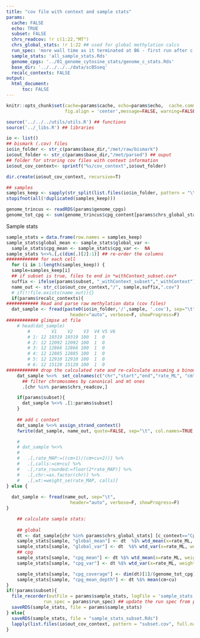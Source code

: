 ```yaml
---
title: "cov file with context and sample stats"
params:
  cache: FALSE
  echo: TRUE
  subset: FALSE
  chrs_readcov: !r c(1:22,"MT")
  chrs_global_stats: !r 1:22 ## used for global methylation calcs
  run_spec: 'more wall time as it terminated at B6 - first run after c contexts' ## to be stored ine log file for the run
  sample_stats: 'all_sample_stats.Rds'
  genome_cpgs: '../01_genome_cytosine_stats/genome_c_stats.Rds'
  base_dir: '../../../../data/scBSseq'
  recalc_contexts: FALSE
output:
  html_document:
      toc: FALSE
---
```


```r
knitr::opts_chunk$set(cache=params$cache, echo=params$echo,  cache.comment=FALSE, purl=FALSE,
                      fig.align = 'center',message=FALSE, warning=FALSE, results='hide', eval=TRUE)
```


```r
source('../../../utils/utils.R') ## functions
source('../_libs.R') ## libraries
```


```r
io <- list()
## bismark (.cov) files
io$in_folder <- str_c(params$base_dir,"/met/raw/bismark")
io$out_folder <- str_c(params$base_dir,"/met/parsed") ## ouput
## folder for stroring cov files with context information
io$out_cov_context<- sprintf("%s/cov_context",io$out_folder)

dir.create(io$out_cov_context, recursive=T)
```

```r
## samples
samples_keep <- sapply(str_split(list.files(io$in_folder, pattern = "\\.cov$"),"\\.cov"),"[[", 1)
stopifnot(all(!duplicated(samples_keep)))
```


```r
genome_trincus <- readRDS(params$genome_cpgs)
genome_tot_cpg <- sum(genome_trincus$cpg_content[params$chrs_global_stats])
```

Sample stats

```r
sample_stats = data.frame(row.names = samples_keep)
sample_stats$global_mean <- sample_stats$global_var <- 
  sample_stats$cpg_mean <- sample_stats$cpg_var <-  NA
sample_stats %<>%.[,c(dim(.)[2]:1)] ## re-order the columns
############ for each cell
  for (i in 1:length(samples_keep)) {
  sample=samples_keep[i]
  ## if subset is true, files to end in *withContext_subset.cov*
  suffix <- ifelse(params$subset, "_withContext_subset","_withContext")
  name_out <- str_c(io$out_cov_context,"/", sample,suffix,".cov")
  # if(!!file.exists(name_out)){}
  if(params$recalc_contexts){
############ Read and parse raw methylation data (cov files)
  dat_sample <- fread(paste0(io$in_folder,'/',sample, '.cov'), sep="\t",
                        header="auto", verbose=F, showProgress=F)
############ glimpse at file
    # head(dat_sample)
        #        V1    V2    V3  V4 V5 V6
        # 1: 12 10319 10319 100  1  0
        # 2: 12 12092 12092 100  1  0
        # 3: 12 12866 12866 100  1  0
        # 4: 12 12885 12885 100  1  0
        # 5: 12 12910 12910 100  1  0
        # 6: 12 15120 15120 100  1  0
############ drop the calculated rate and re-calculate assuming a binomial distribution like Ricard's
    dat_sample %<>%  set_colnames(c("chr","start","end","rate_ML", "cm","cu")) %>%  ## counts methylated and unmethylated
      ## filter chromosomes by canonical and mt ones
      .[chr %in% params$chrs_readcov,]

    if(params$subset){
      dat_sample %<>% .[1:params$subset]
    }
    
    ## add c context
    dat_sample %<>% assign_strand_context()
    fwrite(dat_sample, name_out, quote=FALSE, sep="\t", col.names=TRUE, row.names=FALSE)

    # 
    # dat_sample %<>% 
    # 
    #   .[,rate_MAP:=((cm+1)/(cm+cu+2))] %>%
    #   .[,calls:=cm+cu] %>%
    #   .[,rate_rounded:=floor(2*rate_MAP)] %>% 
    #   .[,chr:=as.factor(chr)] %>% 
    #   .[,wt:=weight_se(rate_MAP, calls)]
} else {
  
  dat_sample <- fread(name_out, sep="\t",
                        header="auto", verbose=F, showProgress=F)
}

    ## calculate sample stats:
    
    ## global
    dt <- dat_sample[chr %in% params$chrs_global_stats] [c_context=="CpG"]
    sample_stats[sample, "global_mean"] <- dt  %$% wtd_mean(x=rate_ML, weights=cm+cu)
    sample_stats[sample, "global_var"] <- dt  %$% wtd_var(x=rate_ML, weights=cm+cu)
    ## cpg
    sample_stats[sample, "cpg_mean"] <- dt %$% wtd_mean(x=rate_ML, weights=cm+cu)
    sample_stats[sample, "cpg_var"] <- dt %$% wtd_var(x=rate_ML, weights=cm+cu)

    sample_stats[sample, "cpg_coverage"] <- dim(dt)[1]/(genome_tot_cpg)
    sample_stats[sample, "cpg_mean_depth"] <- dt %$% mean(cm+cu)
}
if(!params$subset){
  file_recorder(outFile = params$sample_stats, logFile = 'sample_stats', logFolder = '__log',
              run_spec = params$run_spec) ## update the run spec from params for a new run
  saveRDS(sample_stats, file = params$sample_stats)
} else{
  saveRDS(sample_stats, file = "sample_stats_subset.Rds")
  lapply(list.files(io$out_cov_context, pattern = "subset.cov", full.names = TRUE), file.remove)
}
```